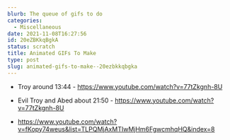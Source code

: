 ```yaml
---
blurb: The queue of gifs to do
categories:
  - Miscellaneous
date: 2021-11-08T16:27:56
id: 20eZBKkqBgkA
status: scratch
title: Animated GIFs To Make
type: post
slug: animated-gifs-to-make--20ezbkkqbgka
---
```




- Troy around 13:44 - https://www.youtube.com/watch?v=77tZkgnh-8U



- Evil Troy and Abed about 21:50 - https://www.youtube.com/watch?v=77tZkgnh-8U


- https://www.youtube.com/watch?v=fKopy74weus&list=TLPQMjAxMTIwMjHm6FgwcmhqHQ&index=8

